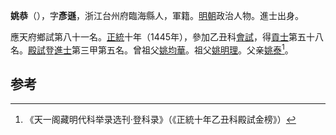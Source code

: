 '''姚恭'''（{{bd|1407年||？}}），字'''彥遜'''，浙江台州府臨海縣人，軍籍。[[明朝|明朝]]政治人物。進士出身。

應天府鄉試第八十一名。[[正统_(年号)|正統]]十年（1445年），參加乙丑科[[會試|會試]]，得[[貢士|貢士]]第五十八名。[[殿試|殿試]]登[[進士|進士]]第三甲第五名。曾祖父[[姚均華|姚均華]]。祖父[[姚明理|姚明理]]。父亲[[姚泰|姚泰]]<ref>《天一阁藏明代科举录选刊·登科录》（《正統十年乙丑科殿試金榜》）</ref>。

==参考==
{{reflist}}
{{明朝人物小作品}}
{{正統十年乙丑科殿試金榜}}